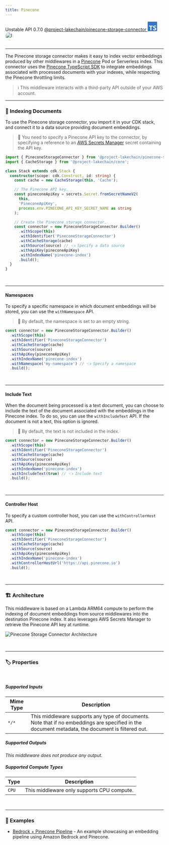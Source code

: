 ```yaml
---
title: Pinecone
---
```



<span title="Label: Pro" data-view-component="true" class="Label Label--api text-uppercase">
  Unstable API
</span>
<span title="Label: Pro" data-view-component="true" class="Label Label--version text-uppercase">
  0.7.0
</span>
<span title="Label: Pro" data-view-component="true" class="Label Label--package">
  <a target="_blank" href="https://www.npmjs.com/package/@project-lakechain/pinecone-storage-connector">
    @project-lakechain/pinecone-storage-connector
  </a>
</span>
<span class="language-icon">
  <svg role="img" viewBox="0 0 24 24" width="30" xmlns="http://www.w3.org/2000/svg" style="fill: #3178C6;"><title>TypeScript</title><path d="M1.125 0C.502 0 0 .502 0 1.125v21.75C0 23.498.502 24 1.125 24h21.75c.623 0 1.125-.502 1.125-1.125V1.125C24 .502 23.498 0 22.875 0zm17.363 9.75c.612 0 1.154.037 1.627.111a6.38 6.38 0 0 1 1.306.34v2.458a3.95 3.95 0 0 0-.643-.361 5.093 5.093 0 0 0-.717-.26 5.453 5.453 0 0 0-1.426-.2c-.3 0-.573.028-.819.086a2.1 2.1 0 0 0-.623.242c-.17.104-.3.229-.393.374a.888.888 0 0 0-.14.49c0 .196.053.373.156.529.104.156.252.304.443.444s.423.276.696.41c.273.135.582.274.926.416.47.197.892.407 1.266.628.374.222.695.473.963.753.268.279.472.598.614.957.142.359.214.776.214 1.253 0 .657-.125 1.21-.373 1.656a3.033 3.033 0 0 1-1.012 1.085 4.38 4.38 0 0 1-1.487.596c-.566.12-1.163.18-1.79.18a9.916 9.916 0 0 1-1.84-.164 5.544 5.544 0 0 1-1.512-.493v-2.63a5.033 5.033 0 0 0 3.237 1.2c.333 0 .624-.03.872-.09.249-.06.456-.144.623-.25.166-.108.29-.234.373-.38a1.023 1.023 0 0 0-.074-1.089 2.12 2.12 0 0 0-.537-.5 5.597 5.597 0 0 0-.807-.444 27.72 27.72 0 0 0-1.007-.436c-.918-.383-1.602-.852-2.053-1.405-.45-.553-.676-1.222-.676-2.005 0-.614.123-1.141.369-1.582.246-.441.58-.804 1.004-1.089a4.494 4.494 0 0 1 1.47-.629 7.536 7.536 0 0 1 1.77-.201zm-15.113.188h9.563v2.166H9.506v9.646H6.789v-9.646H3.375z"/></svg>
</span>
<span class="language-icon" style="margin-right: 10px">
  <a target="_blank" href="https://www.pinecone.io/">
    <Image width="26" src={icon} alt="Icon" style="border-radius: 50%" />
  </a>
</span>
<div style="margin-top: 26px"></div>

---

The Pinecone storage connector makes it easy to index vector embeddings produced by other middlewares in a [Pinecone](https://www.pinecone.io/) Pod or Serverless index. This connector uses the [Pinecone TypeScript SDK](https://github.com/pinecone-io/pinecone-ts-client) to integrate embeddings associated with processed documents with your indexes, while respecting the Pinecone throttling limits.

> ℹ️ This middleware interacts with a third-party API outside of your AWS account.

---

### 🌲 Indexing Documents

To use the Pinecone storage connector, you import it in your CDK stack, and connect it to a data source providing document embeddings.

> 💁 You need to specify a Pinecone API key to the connector, by specifying a reference to an [AWS Secrets Manager](https://aws.amazon.com/secrets-manager/) secret containing the API key.

```typescript
import { PineconeStorageConnector } from '@project-lakechain/pinecone-storage-connector';
import { CacheStorage } from '@project-lakechain/core';

class Stack extends cdk.Stack {
  constructor(scope: cdk.Construct, id: string) {
    const cache = new CacheStorage(this, 'Cache');

    // The Pinecone API key.
    const pineconeApiKey = secrets.Secret.fromSecretNameV2(
      this,
      'PineconeApiKey',
      process.env.PINECONE_API_KEY_SECRET_NAME as string
    );

    // Create the Pinecone storage connector.
    const connector = new PineconeStorageConnector.Builder()
      .withScope(this)
      .withIdentifier('PineconeStorageConnector')
      .withCacheStorage(cache)
      .withSource(source) // 👈 Specify a data source
      .withApiKey(pineconeApiKey)
      .withIndexName('pinecone-index')
      .build();
  }
}
```

<br />

---

#### Namespaces

To specify a specific namespace in which document embeddings will be stored, you can use the `withNamespace` API.

> 💁 By default, the namespace is set to an empty string.

```typescript
const connector = new PineconeStorageConnector.Builder()
  .withScope(this)
  .withIdentifier('PineconeStorageConnector')
  .withCacheStorage(cache)
  .withSource(source)
  .withApiKey(pineconeApiKey)
  .withIndexName('pinecone-index')
  .withNamespace('my-namespace') // 👈 Specify a namespace
  .build();
```

<br />

---

#### Include Text

When the document being processed is a text document, you can choose to include the text of the document associated with the embeddings in the Pinecone index. To do so, you can use the `withIncludeText` API. If the document is not a text, this option is ignored.

> 💁 By default, the text is not included in the index.

```typescript
const connector = new PineconeStorageConnector.Builder()
  .withScope(this)
  .withIdentifier('PineconeStorageConnector')
  .withCacheStorage(cache)
  .withSource(source)
  .withApiKey(pineconeApiKey)
  .withIndexName('pinecone-index')
  .withIncludeText(true) // 👈 Include text
  .build();
```

<br />

---

#### Controller Host

To specify a custom controller host, you can use the `withControllerHost` API.

```typescript
const connector = new PineconeStorageConnector.Builder()
  .withScope(this)
  .withIdentifier('PineconeStorageConnector')
  .withCacheStorage(cache)
  .withSource(source)
  .withApiKey(pineconeApiKey)
  .withIndexName('pinecone-index')
  .withControllerHostUrl('https://api.pinecone.io')
  .build();
```

<br />

---

### 🏗️ Architecture

This middleware is based on a Lambda ARM64 compute to perform the indexing of document embeddings from source middlewares into the destination Pinecone index. It also leverages AWS Secrets Manager to retrieve the Pinecone API key at runtime.

![Pinecone Storage Connector Architecture](../../../assets/pinecone-storage-connector-architecture.png)

<br />

---

### 🏷️ Properties

<br />

##### Supported Inputs

|  Mime Type  | Description |
| ----------- | ----------- |
| `*/*` | This middleware supports any type of documents. Note that if no embeddings are specified in the document metadata, the document is filtered out. |

##### Supported Outputs

*This middleware does not produce any output.*

##### Supported Compute Types

| Type  | Description |
| ----- | ----------- |
| `CPU` | This middleware only supports CPU compute. |

<br />

---

### 📖 Examples

- [Bedrock + Pinecone Pipeline](https://github.com/awslabs/project-lakechain/tree/main/examples/simple-pipelines/embedding-pipelines/bedrock-pinecone-pipeline) - An example showcasing an embedding pipeline using Amazon Bedrock and Pinecone.
